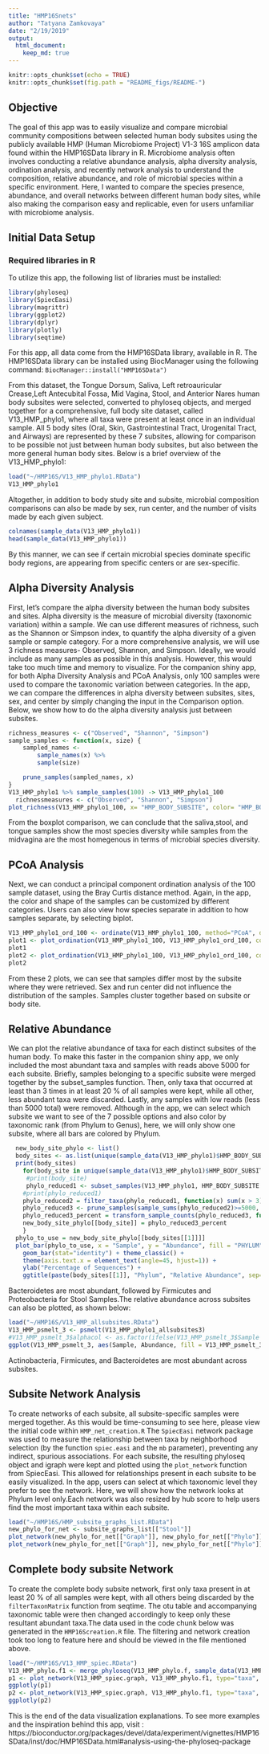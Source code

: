 ```yaml
---
title: "HMP16Snets"
author: "Tatyana Zamkovaya"
date: "2/19/2019"
output: 
  html_document: 
    keep_md: true
---
```


```r
knitr::opts_chunk$set(echo = TRUE)
knitr::opts_chunk$set(fig.path = "README_figs/README-")
```
## Objective
The goal of this app was to easily visualize and compare microbial community compositions between selected human body subsites using the publicly available HMP (Human Microbiome Project) V1-3 16S amplicon data found within the HMP16SData library in R. Microbiome analysis often involves conducting a relative abundance analysis, alpha diversity analysis, ordination analysis, and recently network analysis to understand the composition, relative abundance, and role of microbial species within a specific environment. Here, I wanted to compare the species presence, abundance, and overall networks between different human body sites, while also making the comparison easy and replicable, even for users unfamiliar with microbiome analysis. 

## Initial Data Setup
### Required libraries in R
To utilize this app, the following list of libraries must be installed:
```r
library(phyloseq)
library(SpiecEasi)
library(magrittr)
library(ggplot2)
library(dplyr)
library(plotly)
library(seqtime)
```
For this app, all data come from the HMP16SData library, available in R.
The HMP16SData library can be installed using BiocManager using the following command:
`BiocManager::install("HMP16SData")`

From this dataset, the Tongue Dorsum, Saliva, Left retroauricular Crease,Left Antecubital Fossa, Mid Vagina, Stool, and Anterior Nares human body subsites were selected, converted to phyloseq objects, and merged together for a comprehensive, full body site dataset, called V13_HMP_phylo1, where all taxa were present at least once in an individual sample. All 5 body sites (Oral, Skin, Gastrointestinal Tract, Urogenital Tract, and Airways) are represented by these 7 subsites, allowing for comparison to be possible not just between human body subsites, but also between the more general human body sites. 
Below is a brief overview of the V13_HMP_phylo1:
```r
load("~/HMP16S/V13_HMP_phylo1.RData")
V13_HMP_phylo1
```
Altogether, in addition to body study site and subsite, microbial composition comparisons can also be made by sex, run center, and the number of visits made by each given subject. 
``` r
colnames(sample_data(V13_HMP_phylo1))
head(sample_data(V13_HMP_phylo1))
```
By this manner, we can see if certain microbial species dominate specific body regions, are appearing from specific centers or are sex-specific. 

## Alpha Diversity Analysis
First, let's compare the alpha diversity between the human body subsites and sites. Alpha diversity is the measure of microbial diversity (taxonomic variation) within a sample. We can use different measures of richness, such as the Shannon or Simpson index, to quantify the alpha diversity of a given sample or sample category. For a more comprehensive analysis, we will use 3 richness measures- Observed, Shannon, and Simpson. Ideally, we would include as many samples as possible in this analysis. However, this would take too much time and memory to visualize. For the companion shiny app, for both Alpha Diversity Analysis and PCoA Analysis, only 100 samples were used to compare the taxonomic variation between categories. In the app, we can compare the differences in alpha diversity between subsites, sites, sex, and center by simply changing the input in the Comparison option.
Below, we show how to do the alpha diversity analysis just between subsites.
```r
richness_measures <- c("Observed", "Shannon", "Simpson")
sample_samples <- function(x, size) {
    sampled_names <-
        sample_names(x) %>%
        sample(size)

    prune_samples(sampled_names, x)
}
V13_HMP_phylo1 %>% sample_samples(100) -> V13_HMP_phylo1_100
  richnessmeasures <- c("Observed", "Shannon", "Simpson")
plot_richness(V13_HMP_phylo1_100, x= "HMP_BODY_SUBSITE", color= "HMP_BODY_SUBSITE", measures=richnessmeasures) + stat_boxplot(geom="errorbar") + geom_boxplot() + theme_bw() + theme(axis.text.x = element_blank())
```


From the boxplot comparison, we can conclude that the saliva,stool, and tongue samples show the most species diversity while samples from the midvagina are the most homegenous in terms of microbial species diversity.

## PCoA Analysis
Next, we can conduct a principal component ordination analysis of the 100 sample dataset, using the Bray Curtis distance method. Again, in the app, the color and shape of the samples can be customized by different categories. Users can also view how species separate in addition to how samples separate, by selecting biplot. 
```r
V13_HMP_phylo1_ord_100 <- ordinate(V13_HMP_phylo1_100, method="PCoA", distance="bray")
plot1 <- plot_ordination(V13_HMP_phylo1_100, V13_HMP_phylo1_ord_100, color="Study", shape="SEX") + ggtitle("PCoA of Samples")
plot1
plot2 <- plot_ordination(V13_HMP_phylo1_100, V13_HMP_phylo1_ord_100, color="RUN_CENTER", shape="HMP_BODY_SITE", type = "biplot") + ggtitle("PCoA of Samples and Species")
plot2
```


From these 2 plots, we can see that samples differ most by the subsite where they were retrieved. Sex and run center did not influence the distribution of the samples. Samples cluster together based on subsite or body site.

## Relative Abundance 
We can plot the relative abundance of taxa for each distinct subsites of the human body. To make this faster in the companion shiny app, we only included the most abundant taxa and samples with reads above 5000 for each subsite.
Briefly, samples belonging to a specific subsite were merged together by the subset_samples function. Then, only taxa that occurred at least than 3 times in at least 20 % of all samples were kept, while all other, less abundant taxa were discarded. Lastly, any samples with low reads (less than 5000 total) were removed.
Although in the app, we can select which subsite we want to see of the 7 possible options and also color by taxonomic rank (from Phylum to Genus), here, we will only show one subsite, where all bars are colored by Phylum. 

```r
  new_body_site_phylo <- list()
  body_sites <- as.list(unique(sample_data(V13_HMP_phylo1)$HMP_BODY_SUBSITE))
  print(body_sites)
    for(body_site in unique(sample_data(V13_HMP_phylo1)$HMP_BODY_SUBSITE)){
     #print(body_site)
     phylo_reduced1 <- subset_samples(V13_HMP_phylo1, HMP_BODY_SUBSITE == body_site)
    #print(phylo_reduced1)
    phylo_reduced2 = filter_taxa(phylo_reduced1, function(x) sum(x > 3) > (0.2*length(x)), TRUE)
    phylo_reduced3 <- prune_samples(sample_sums(phylo_reduced2)>=5000, phylo_reduced2)
    phylo_reduced3_percent = transform_sample_counts(phylo_reduced3, function(x) 100 * x/sum(x))
    new_body_site_phylo[[body_site]] = phylo_reduced3_percent
    }
  phylo_to_use = new_body_site_phylo[[body_sites[[1]]]]
  plot_bar(phylo_to_use, x = "Sample", y = "Abundance", fill = "PHYLUM") + 
    geom_bar(stat="identity") + theme_classic() + 
    theme(axis.text.x = element_text(angle=45, hjust=1)) + 
    ylab("Percentage of Sequences") +
    ggtitle(paste(body_sites[[1]], "Phylum", "Relative Abundance", sep=" "))
```


Bacteroidetes are most abundant, followed by Firmicutes and Proteobacteria for Stool Samples.The relative abundance across subsites can also be plotted, as shown below:
```r
load("~/HMP16S/V13_HMP_allsubsites.RData")
V13_HMP_psmelt_3 <- psmelt(V13_HMP_phylo1_allsubsites3)
#V13_HMP_psmelt_3$alphacol <- as.factor(ifelse(V13_HMP_psmelt_3$Sample != "Stool", 0.75, 1))
ggplot(V13_HMP_psmelt_3, aes(Sample, Abundance, fill = V13_HMP_psmelt_3$PHYLUM)) + geom_bar(stat="identity") + theme(axis.title.x = element_blank()) + ylab("Percentage of Sequences") + theme_classic() + theme(axis.text.x = element_text(angle=45, hjust=1)) + guides(alpha=FALSE)
```

Actinobacteria, Firmicutes, and Bacteroidetes are most abundant across subsites.

## Subsite Network Analysis
To create networks of each subsite, all subsite-specific samples were merged together. As this would be time-consuming to see here, please view the initial code within `HMP_net_creation.R` The `SpiecEasi` network package was used to measure the relationship between taxa by neighborhood selection (by the function `spiec.easi` and the `mb` parameter), preventing any indirect, spurious associations. For each subsite, the resulting phyloseq object and igraph were kept and plotted using the `plot_network` function from SpiecEasi. This allowed for relationships present in each subsite to be easily visualized. In the app, users can select at which taxonomic level they prefer to see the network. Here, we will show how the network looks at Phylum level only.Each network was also resized by hub score to help users find the most important taxa within each subsite.
```r
load("~/HMP16S/HMP_subsite_graphs_list.RData")
new_phylo_for_net <- subsite_graphs_list[["Stool"]]
plot_network(new_phylo_for_net[["Graph"]], new_phylo_for_net[["Phylo"]], type='taxa', color= "PHYLUM", label=NULL) + ggtitle(paste("Stool", "Phylum", "Network", sep= " "))
plot_network(new_phylo_for_net[["Graph"]], new_phylo_for_net[["Phylo"]], type='taxa', color= "PHYLUM", label=NULL, point_size = hub_score(new_phylo_for_net[["Graph"]])$vector*10) + ggtitle(paste("Stool", "Phylum", "Hub","Network", sep= " "))
```


## Complete body subsite Network
To create the complete body subsite network, first only taxa present in at least 20 % of all samples were kept, with all others being discarded by the `filterTaxonMatrix` function from seqtime. The otu table and accompanying taxonomic table were then changed accordingly to keep only these resultant abundant taxa.The data used in the code chunk below was generated in the `HMP16Screation.R` file. The filtering and network creation took too long to feature here and should be viewed in the file mentioned above.
```r
load("~/HMP16S/V13_HMP_spiec.RData")
V13_HMP_phylo.f1 <- merge_phyloseq(V13_HMP_phylo.f, sample_data(V13_HMP_phylo1))
p1 <- plot_network(V13_HMP_spiec.graph, V13_HMP_phylo.f1, type="taxa", color= "PHYLUM", label=NULL) + ggtitle("Combined Body Subsite Network at Phylum")
ggplotly(p1)
p2 <- plot_network(V13_HMP_spiec.graph, V13_HMP_phylo.f1, type="taxa", color= "PHYLUM", point_size= hub_score(V13_HMP_spiec.graph)$vector*10, label=NULL) + ggtitle("Combined Body Subsite Phylum Nodes resized by Hub Score")
ggplotly(p2)
```

This is the end of the data visualization explanations. To see more examples and the inspiration behind this app, visit : https://bioconductor.org/packages/devel/data/experiment/vignettes/HMP16SData/inst/doc/HMP16SData.html#analysis-using-the-phyloseq-package